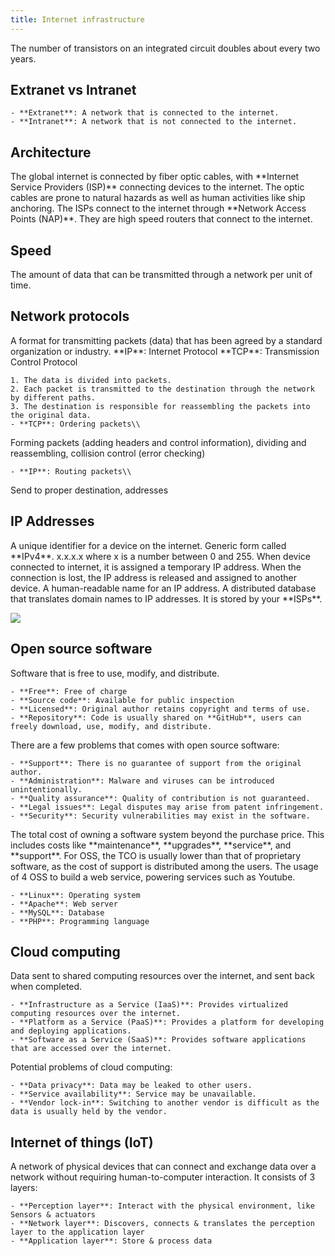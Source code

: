 ```yaml
---
title: Internet infrastructure
---
```


<Block variant="theorem" title="Moore's Law">
The number of transistors on an integrated circuit doubles about every two years.
</Block>


## Extranet vs Intranet


    - **Extranet**: A network that is connected to the internet.
    - **Intranet**: A network that is not connected to the internet.

## Architecture


<Block variant="definition" title="ISP">
The global internet is connected by fiber optic cables, with **Internet Service Providers (ISP)** connecting devices to the internet. The optic cables are prone to natural hazards as well as human activities like ship anchoring.
</Block>


<Block variant="definition" title="NAP">
The ISPs connect to the internet through **Network Access Points (NAP)**. They are high speed routers that connect to the internet.
</Block>


## Speed


<Block variant="definition" title="Bandwidth">
The amount of data that can be transmitted through a network per unit of time.
</Block>


## Network protocols


<Block variant="definition" title="Protocol">
A format for transmitting packets (data) that has been agreed by a standard organization or industry.
**IP**: Internet Protocol
**TCP**: Transmission Control Protocol
</Block>


<Block variant="theorem" title="Packet switching">

    1. The data is divided into packets.
    2. Each packet is transmitted to the destination through the network by different paths.
    3. The destination is responsible for reassembling the packets into the original data.
    - **TCP**: Ordering packets\\
Forming packets (adding headers and control information), dividing and reassembling, collision control (error checking)

    - **IP**: Routing packets\\
Send to proper destination, addresses
</Block>


## IP Addresses


<Block variant="definition" title="IP Address">
A unique identifier for a device on the internet. Generic form called **IPv4**.
x.x.x.x where x is a number between 0 and 255.
</Block>


<Block variant="theorem" title="Dynamic IP addresses">
When device connected to internet, it is assigned a temporary IP address. When the connection is lost, the IP address is released and assigned to another device.
</Block>


<Block variant="definition" title="Domain Name">
A human-readable name for an IP address.
</Block>


<Block variant="definition" title="Domain Name System (DNS)">
A distributed database that translates domain names to IP addresses. It is stored by your **ISPs**.
</Block>


![](./images/tld.png)



## Open source software


<Block variant="definition" title="Open source software (OSS)">
Software that is free to use, modify, and distribute.

    - **Free**: Free of charge
    - **Source code**: Available for public inspection
    - **Licensed**: Original author retains copyright and terms of use.
    - **Repository**: Code is usually shared on **GitHub**, users can freely download, use, modify, and distribute.
</Block>

There are a few problems that comes with open source software:

    - **Support**: There is no guarantee of support from the original author.
    - **Administration**: Malware and viruses can be introduced unintentionally.
    - **Quality assurance**: Quality of contribution is not guaranteed.
    - **Legal issues**: Legal disputes may arise from patent infringement.
    - **Security**: Security vulnerabilities may exist in the software.

<Block variant="definition" title="Total cost of ownership (TCO)">
The total cost of owning a software system beyond the purchase price. This includes costs like **maintenance**, **upgrades**, **service**, and **support**.
For OSS, the TCO is usually lower than that of proprietary software, as the cost of support is distributed among the users.
</Block>


<Block variant="definition" title="LAMP stack">
The usage of 4 OSS to build a web service, powering services such as Youtube.

    - **Linux**: Operating system
    - **Apache**: Web server
    - **MySQL**: Database
    - **PHP**: Programming language
</Block>


## Cloud computing


<Block variant="definition" title="Cloud computing">
Data sent to shared computing resources over the internet, and sent back when completed.
</Block>


<Block variant="theorem" title="Cloud computing models">

    - **Infrastructure as a Service (IaaS)**: Provides virtualized computing resources over the internet.
    - **Platform as a Service (PaaS)**: Provides a platform for developing and deploying applications.
    - **Software as a Service (SaaS)**: Provides software applications that are accessed over the internet.
</Block>

Potential problems of cloud computing:

    - **Data privacy**: Data may be leaked to other users.
    - **Service availability**: Service may be unavailable.
    - **Vendor lock-in**: Switching to another vendor is difficult as the data is usually held by the vendor.

## Internet of things (IoT)


<Block variant="definition" title="Internet of things (IoT)">
A network of physical devices that can connect and exchange data over a network without requiring human-to-computer interaction. It consists of 3 layers:

    - **Perception layer**: Interact with the physical environment, like Sensors & actuators
    - **Network layer**: Discovers, connects & translates the perception layer to the application layer
    - **Application layer**: Store & process data
</Block>
